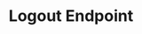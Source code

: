---
title: Logout Endpoint
openapi: post /auth/logout/
description:  Logout endpoint is used to terminate a user session against a device, effectively logging the user out. By making a POST request to this endpoint and providing the necessary authorization, the user's session will be ended, ensuring secure access control.
sidebarTitle: Terminate User Session
---